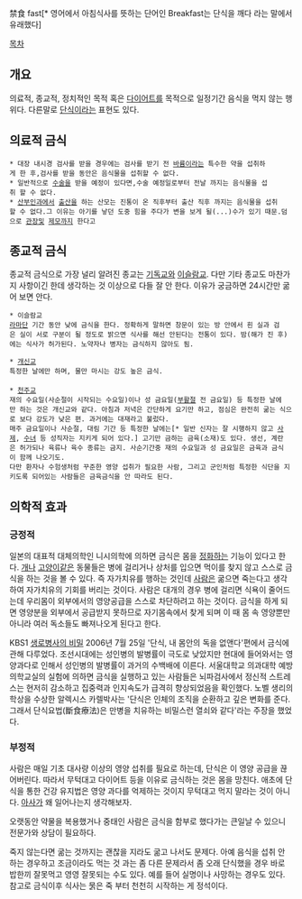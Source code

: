 禁食
fast[* 영어에서 아침식사를 뜻하는 단어인 Breakfast는 단식을 깨다 라는 말에서 유래했다] 

[[목차]]
== 개요 ==
의료적, 종교적, 정치적인 목적 혹은 [[다이어트]]를 목적으로 일정기간 음식을 먹지 않는 행위다. 다른말로 [[단식]]이라는 표현도 있다. 


== 의료적 금식 ==
 * 대장 내시경 검사를 받을 경우에는 검사를 받기 전 [[바륨]]이라는 특수한 약을 섭취하게 한 후,검사를 받을 동안은 음식물을 섭취할 수 없다.
 * 일반적으로 [[수술]]을 받을 예정이 있다면,수술 예정일로부터 전날 까지는 음식물을 섭취 할 수 없다.
 * [[산부인과]]에서 [[출산]]을 하는 산모는 진통이 온 직후부터 출산 직후 까지는 음식물을 섭취할 수 없다.그 이유는 아기를 낳던 도중 힘을 주다가 변을 보게 될(...)수가 있기 때문.덤으로 [[관장]]및 [[제모]]까지 한다고




== 종교적 금식 ==
종교적 금식으로 가장 널리 알려진 종교는 [[기독교]]와 [[이슬람교]].
다만 기타 종교도 마찬가지 사항이긴 한데 생각하는 것 이상으로 다들 잘 안 한다. 이유가 궁금하면 24시간만 굶어 보면 안다.

 * 이슬람교
 [[라마단]] 기간 동안 낮에 금식을 한다. 정확하게 말하면 창문이 있는 방 안에서 흰 실과 검은 실이 서로 구분이 될 정도로 밝으면 식사를 해선 안된다는 전통이 있다. 밤(해가 진 후)에는 식사가 허가된다. 노약자나 병자는 금식하지 않아도 됨.

 * [[개신교]]
 특정한 날에만 하며, 물만 마시는 강도 높은 금식. 
 
 * [[천주교]]
 재의 수요일(사순절이 시작되는 수요일)이나 성 금요일([[부활절]] 전 금요일) 등 특정한 날에만 하는 것은 개신교와 같다. 아침과 저녁은 간단하게 요기만 하고, 점심은 완전히 굶는 식으로 보다 강도가 낮은 편. 과거에는 대재라고 불렀다.
 매주 금요일이나 사순절, 대림 기간 등 특정한 날에는[* 일반 신자는 잘 시행하지 않고 [[사제]], [[수녀]] 등 성직자는 지키게 되어 있다.] 고기만 금하는 금육(소재)도 있다. 생선, 계란은 허가되나 육류나 육수 종류는 금지. 사순기간중 재의 수요일과 성 금요일은 금육과 금식이 함께 나오기도.
 다만 환자나 수험생처럼 꾸준한 영양 섭취가 필요한 사람, 그리고 군인처럼 특정한 식단을 지키도록 되어있는 사람들은 금육금식을 안 따라도 된다.

== 의학적 효과 ==
=== 긍정적 ===
일본의 대표적 대체의학인 니시의학에 의하면 금식은 몸을 [[정화]]하는 기능이 있다고 한다. [[개]]나 [[고양이]]같은 동물들은 병에 걸리거나 상처를 입으면 먹이를 찾지 않고 스스로 금식을 하는 것을 볼 수 있다. 즉 자가치유를 행하는 것인데 [[사람]]은 굶으면 죽는다고 생각하여 자가치유의 기회를 버리는 것이다. 사람은 대개의 경우 병에 걸리면 식욕이 줄어드는데 우리몸이 외부에서의 영양공급을 스스로 차단하려고 하는 것이다. 금식을 하게 되면 영양분을 외부에서 공급받지 못하므로 자기몸속에서 찾게 되며 이 때 몸 속 영양뿐만 아니라 여러 독소들도 빠져나오게 된다고 한다. 

KBS1 [[생로병사의 비밀]] 2006년 7월 25일 '단식, 내 몸안의 독을 없앤다'편에서 금식에 관해 다루었다. 조선시대에는 성인병의 발병률이 극도로 낮았지만 현대에 들어와서는 영양과다로 인해서 성인병의 발병률이 과거의 수백배에 이른다. 서울대학교 의과대학 예방의학교실의 실험에 의하면 금식을 실행하고 있는 사람들은 뇌파검사에서 정신적 스트레스는 현저히 감소하고 집중력과 인지속도가 급격히 향상되었음을 확인했다.
노벨 생리의학상을 수상한 알렉시스 카렐박사는 '단식은 인체의 조직을 순환하고 깊은 변화를 준다.그래서 단식요법(斷食療法)은 만병을 치유하는 비밀스런 열쇠와 같다'라는 주장을 했었다. 

=== 부정적 ===
사람은 매일 기초 대사량 이상의 영양 섭취를 필요로 하는데, 단식은 이 영양 공급을 끊어버린다. 따라서 무턱대고 다이어트 등을 이유로 금식하는 것은 몸을 망친다. 애초에 단식을 통한 건강 유지법은 영양 과다를 억제하는 것이지 무턱대고 먹지 말라는 것이 아니다. [[아사]]가 왜 일어나는지 생각해보자.

오랫동안 약물을 복용했거나 중태인 사람은 금식을 함부로 했다가는 큰일날 수 있으니 전문가와 상담이 필요하다. 

죽지 않는다면 굶는 것까지는 괜찮을 지라도 굶고 나서도 문제다. 아예 음식을 섭취 안 하는 경우하고 조금이라도 먹는 것 과는 좀 다른 문제라서 좀 오래 단식했을 경우 바로 밥한끼 잘못먹고 영영 잘못되는 수도 있다. 예를 들어 실명이나 사망하는 경우도 있다. 참고로 금식이후 식사는 묽은 죽 부터 천천히 시작하는 게 정석이다. 

